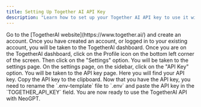 ```yaml
---
title: Setting Up Together AI API Key
description: "Learn how to set up your Together AI API key to use it with NeoGPT"
---
```



<Steps>
	<Step index="1" title="Create an TogetherAI Account">
		Go to the [TogetherAI website](https://www.together.ai/) and create an account. Once you have created an account, or logged in to your existing account, you will be taken to the TogetherAI dashboard.
	</Step>
	<Step index="2" title="Navigate to settings">
		Once you are on the TogetherAI dashboard, click on the Profile icon on the bottom left corner of the screen. Then click on the "Settings" option. You will be taken to the settings page. 
	</Step>
    <Step index="3" title="Get the API key">
		On the settings page, on the sidebar, click on the "API Key" option. You will be taken to the API key page. Here you will find your API key. Copy the API key to the clipboard.
	</Step>
    <Step index="4" title="Setting the .env">
		Now that you have the API key, you need to rename the `.env-template` file to `.env` and paste the API key in the `TOGETHER_API_KEY` field.
	</Step>
    <Step index="5" title="Ready to go">
		You are now ready to use the TogetherAI API with NeoGPT.
	</Step>
</Steps>

